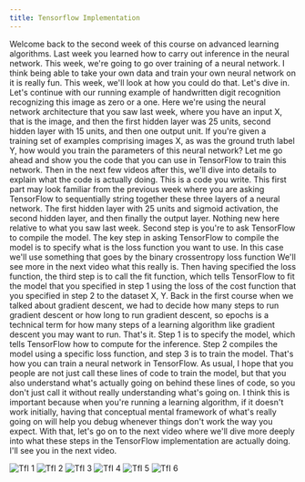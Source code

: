 ```yaml
---
title: Tensorflow Implementation
---
```


Welcome back to the second week of this course on advanced learning algorithms. Last week you learned how to carry out inference in the neural network. This week, we're going to go over training of a neural network. I think being able to take your own data and train your own neural network on it is really fun. This week, we'll look at how you could do that. Let's dive in. Let's continue with our running example of handwritten digit recognition recognizing this image as zero or a one. Here we're using the neural network architecture that you saw last week, where you have an input X, that is the image, and then the first hidden layer was 25 units, second hidden layer with 15 units, and then one output unit. If you're given a training set of examples comprising images X, as was the ground truth label Y, how would you train the parameters of this neural network? Let me go ahead and show you the code that you can use in TensorFlow to train this network. Then in the next few videos after this, we'll dive into details to explain what the code is actually doing. This is a code you write. This first part may look familiar from the previous week where you are asking TensorFlow to sequentially string together these three layers of a neural network. The first hidden layer with 25 units and sigmoid activation, the second hidden layer, and then finally the output layer. Nothing new here relative to what you saw last week. Second step is you're to ask TensorFlow to compile the model. The key step in asking TensorFlow to compile the model is to specify what is the loss function you want to use. In this case we'll use something that goes by the binary crossentropy loss function We'll see more in the next video what this really is. Then having specified the loss function, the third step is to call the fit function, which tells TensorFlow to fit the model that you specified in step 1 using the loss of the cost function that you specified in step 2 to the dataset X, Y. Back in the first course when we talked about gradient descent, we had to decide how many steps to run gradient descent or how long to run gradient descent, so epochs is a technical term for how many steps of a learning algorithm like gradient descent you may want to run. That's it. Step 1 is to specify the model, which tells TensorFlow how to compute for the inference. Step 2 compiles the model using a specific loss function, and step 3 is to train the model. That's how you can train a neural network in TensorFlow. As usual, I hope that you people are not just call these lines of code to train the model, but that you also understand what's actually going on behind these lines of code, so you don't just call it without really understanding what's going on. I think this is important because when you're running a learning algorithm, if it doesn't work initially, having that conceptual mental framework of what's really going on will help you debug whenever things don't work the way you expect. With that, let's go on to the next video where we'll dive more deeply into what these steps in the TensorFlow implementation are actually doing. I'll see you in the next video.

![TfI 1](/Algs/NNT/TfI%20(1).png)
![TfI 2](/Algs/NNT/TfI%20(2).png)
![TfI 3](/Algs/NNT/TfI%20(3).png)
![TfI 4](/Algs/NNT/TfI%20(4).png)
![TfI 5](/Algs/NNT/TfI%20(5).png)
![TfI 6](/Algs/NNT/TfI%20(6).png)